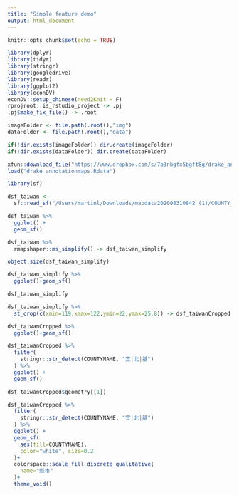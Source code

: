 ```yaml
---
title: "Simple feature demo"
output: html_document
---
```


```r
knitr::opts_chunk$set(echo = TRUE)
```

```r
library(dplyr)
library(tidyr)
library(stringr)
library(googledrive)
library(readr)
library(ggplot2)
library(econDV)
econDV::setup_chinese(need2Knit = F)
rprojroot::is_rstudio_project -> .pj
.pj$make_fix_file() -> .root

imageFolder <- file.path(.root(),"img")
dataFolder <- file.path(.root(),"data")

if(!dir.exists(imageFolder)) dir.create(imageFolder)
if(!dir.exists(dataFolder)) dir.create(dataFolder)

xfun::download_file("https://www.dropbox.com/s/7b3nbgfx5bgft8g/drake_annotationmaps.Rdata?dl=1")
load("drake_annotationmaps.Rdata")
```


```r
library(sf)
```

```r
dsf_taiwan <- 
  sf::read_sf("/Users/martinl/Downloads/mapdata202008310842 (1)/COUNTY_MOI_1090820.shp")
```

```r
dsf_taiwan %>%
  ggplot() +
  geom_sf()
```

```r
dsf_taiwan %>%
  rmapshaper::ms_simplify() -> dsf_taiwan_simplify
```

```r
object.size(dsf_taiwan_simplify)
```

```r
dsf_taiwan_simplify %>%
  ggplot()+geom_sf()
```
```r
dsf_taiwan_simplify
```

```r
dsf_taiwan_simplify %>%
  st_crop(c(xmin=119,xmax=122,ymin=22,ymax=25.8)) -> dsf_taiwanCropped
```

```r
dsf_taiwanCropped %>%
  ggplot()+geom_sf()
```

```r
dsf_taiwanCropped %>%
  filter(
    stringr::str_detect(COUNTYNAME, "宜|北|基") 
  ) %>%
  ggplot() +
  geom_sf()
```

```r
dsf_taiwanCropped$geometry[[1]]
```

```r
dsf_taiwanCropped %>%
  filter(
    stringr::str_detect(COUNTYNAME, "宜|北|基") 
  ) %>%
  ggplot() +
  geom_sf(
    aes(fill=COUNTYNAME),
    color="white", size=0.2
  )+
  colorspace::scale_fill_discrete_qualitative(
    name="縣市"
  )+
  theme_void()
```

